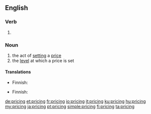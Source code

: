 ==English==

===Verb===
{{head|en|present participle}}

# {{present participle of|price|lang=en|nocat=1}}

===Noun===
{{wikipedia}}
{{en-noun|~}}

# the act of [[setting]] a [[price]]
# the [[level]] at which a price is set

====Translations====
{{trans-top|act}}
* Finnish: {{t+|fi|hinnoittelu}}
{{trans-mid}}
{{trans-bottom}}

{{trans-top|level}}
* Finnish: {{t+|fi|hinnoittelu}}
{{trans-mid}}
{{trans-bottom}}

[[de:pricing]]
[[et:pricing]]
[[fr:pricing]]
[[io:pricing]]
[[it:pricing]]
[[ku:pricing]]
[[hu:pricing]]
[[my:pricing]]
[[ja:pricing]]
[[pt:pricing]]
[[simple:pricing]]
[[fi:pricing]]
[[ta:pricing]]